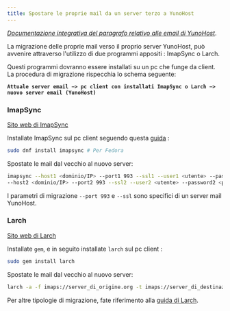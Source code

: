 ```yaml
---
title: Spostare le proprie mail da un server terzo a YunoHost
---
```


*[Documentazione integrativa del paragrafo relativo alle email di YunoHost](/administer/admin_guide/email)*.

La migrazione delle proprie mail verso il proprio server YunoHost, può avvenire attraverso l'utilizzo di due programmi appositi : ImapSync o Larch.

Questi programmi dovranno essere installati su un pc che funge da client. La procedura di migrazione rispecchia lo schema seguente:

**`Attuale server email −> pc client con installati ImapSync o Larch −> nuovo server email (YunoHost)`**

### ImapSync

[Sito web di ImapSync](http://imapsync.lamiral.info/)

Installate ImapSync sul pc client seguendo questa [guida](http://imapsync.lamiral.info/INSTALL) :

```bash
sudo dnf install imapsync # Per Fedora
```

Spostate le mail dal vecchio al nuovo server:

```bash
imapsync --host1 <dominio/IP> --port1 993 --ssl1 --user1 <utente> --password1 <password> \
--host2 <dominio/IP> --port2 993 --ssl2 --user2 <utente> --password2 <password>
```

I parametri di migrazione `--port 993` e `--ssl` sono specifici di un server mail YunoHost.

### Larch

[Sito web di Larch](https://github.com/rgrove/larch/)

Installate `gem`, e in seguito installate `larch` sul pc client :

```bash
sudo gem install larch
```

Spostate le mail dal vecchio al nuovo server:

```bash
larch -a -f imaps://server_di_origine.org -t imaps://server_di_destinazione.org
```

Per altre tipologie di migrazione, fate riferimento alla [guida di Larch](https://github.com/rgrove/larch#label-Usage).
